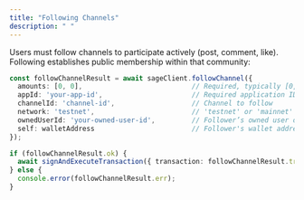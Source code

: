 ```yaml
---
title: "Following Channels"
description: " "
---
```


Users must follow channels to participate actively (post, comment, like). Following establishes public membership within that community:

```typescript
const followChannelResult = await sageClient.followChannel({
  amounts: [0, 0],                           // Required, typically [0, 0]
  appId: 'your-app-id',                      // Required application ID
  channelId: 'channel-id',                   // Channel to follow
  network: 'testnet',                        // 'testnet' or 'mainnet'
  ownedUserId: 'your-owned-user-id',         // Follower’s owned user object ID
  self: walletAddress                        // Follower's wallet address
});

if (followChannelResult.ok) {
  await signAndExecuteTransaction({ transaction: followChannelResult.transaction });
} else {
  console.error(followChannelResult.err);
}
```